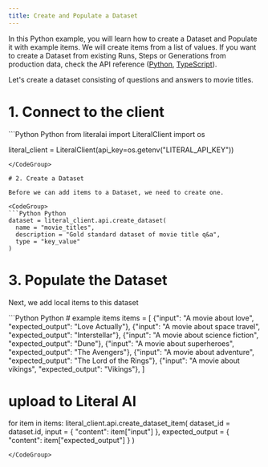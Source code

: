 ```yaml
---
title: Create and Populate a Dataset
---
```


In this Python example, you will learn how to create a Dataset and Populate it with example items. We will create items from a list of values. If you want to create a Dataset from existing Runs, Steps or Generations from production data, check the API reference ([Python](/python-client/api-reference/dataset#add-a-step-to-a-dataset), [TypeScript](typescript-client/api-reference/dataset#add-a-step-to-a-dataset)).

Let's create a dataset consisting of questions and answers to movie titles.

# 1. Connect to the client

<CodeGroup>
```Python Python
from literalai import LiteralClient
import os

literal_client = LiteralClient(api_key=os.getenv("LITERAL_API_KEY"))
```
</CodeGroup>

# 2. Create a Dataset

Before we can add items to a Dataset, we need to create one. 

<CodeGroup>
```Python Python
dataset = literal_client.api.create_dataset(
  name = "movie_titles", 
  description = "Gold standard dataset of movie title q&a", 
  type = "key_value"
)
```
</CodeGroup>

# 3. Populate the Dataset

Next, we add local items to this dataset 

<CodeGroup>
```Python Python
# example items
items = [
    {"input": "A movie about love", "expected_output": "Love Actually"},
    {"input": "A movie about space travel", "expected_output": "Interstellar"},
    {"input": "A movie about science fiction", "expected_output": "Dune"},
    {"input": "A movie about superheroes", "expected_output": "The Avengers"},
    {"input": "A movie about adventure", "expected_output": "The Lord of the Rings"},
    {"input": "A movie about vikings", "expected_output": "Vikings"},
]

# upload to Literal AI
for item in items:
    literal_client.api.create_dataset_item(
        dataset_id = dataset.id,
        input = { "content": item["input"] },
        expected_output = { "content": item["expected_output"] }
    )
```
</CodeGroup>
